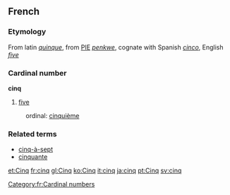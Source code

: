 ==French==
===Etymology===
From latin ''[[quinque]]'', from [[PIE]] ''[[penkwe]]'', cognate with Spanish ''[[cinco]]'', English ''[[five]]''
===Cardinal number===
'''cinq'''

# [[five]]

:ordinal: [[cinquième]]

===Related terms===
*[[cinq-à-sept]]
*[[cinquante]]

[[Category:fr:Cardinal numbers]]

[[et:Cinq]]
[[fr:cinq]]
[[gl:Cinq]]
[[ko:Cinq]]
[[it:cinq]]
[[ja:cinq]]
[[pt:Cinq]]
[[sv:cinq]]